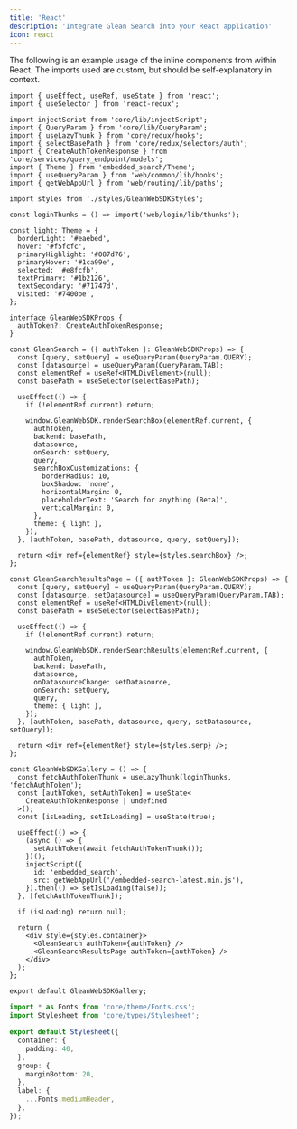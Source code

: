 ```yaml
---
title: 'React'
description: 'Integrate Glean Search into your React application'
icon: react
---
```


The following is an example usage of the inline components from within React.
The imports used are custom, but should be self-explanatory in context.

<CodeGroup>

```tsx GleanWebSDKGallery.tsx
import { useEffect, useRef, useState } from 'react';
import { useSelector } from 'react-redux';

import injectScript from 'core/lib/injectScript';
import { QueryParam } from 'core/lib/QueryParam';
import { useLazyThunk } from 'core/redux/hooks';
import { selectBasePath } from 'core/redux/selectors/auth';
import { CreateAuthTokenResponse } from 'core/services/query_endpoint/models';
import { Theme } from 'embedded_search/Theme';
import { useQueryParam } from 'web/common/lib/hooks';
import { getWebAppUrl } from 'web/routing/lib/paths';

import styles from './styles/GleanWebSDKStyles';

const loginThunks = () => import('web/login/lib/thunks');

const light: Theme = {
  borderLight: '#eaebed',
  hover: '#f5fcfc',
  primaryHighlight: '#087d76',
  primaryHover: '#1ca99e',
  selected: '#e8fcfb',
  textPrimary: '#1b2126',
  textSecondary: '#71747d',
  visited: '#7400be',
};

interface GleanWebSDKProps {
  authToken?: CreateAuthTokenResponse;
}

const GleanSearch = ({ authToken }: GleanWebSDKProps) => {
  const [query, setQuery] = useQueryParam(QueryParam.QUERY);
  const [datasource] = useQueryParam(QueryParam.TAB);
  const elementRef = useRef<HTMLDivElement>(null);
  const basePath = useSelector(selectBasePath);

  useEffect(() => {
    if (!elementRef.current) return;

    window.GleanWebSDK.renderSearchBox(elementRef.current, {
      authToken,
      backend: basePath,
      datasource,
      onSearch: setQuery,
      query,
      searchBoxCustomizations: {
        borderRadius: 10,
        boxShadow: 'none',
        horizontalMargin: 0,
        placeholderText: 'Search for anything (Beta)',
        verticalMargin: 0,
      },
      theme: { light },
    });
  }, [authToken, basePath, datasource, query, setQuery]);

  return <div ref={elementRef} style={styles.searchBox} />;
};

const GleanSearchResultsPage = ({ authToken }: GleanWebSDKProps) => {
  const [query, setQuery] = useQueryParam(QueryParam.QUERY);
  const [datasource, setDatasource] = useQueryParam(QueryParam.TAB);
  const elementRef = useRef<HTMLDivElement>(null);
  const basePath = useSelector(selectBasePath);

  useEffect(() => {
    if (!elementRef.current) return;

    window.GleanWebSDK.renderSearchResults(elementRef.current, {
      authToken,
      backend: basePath,
      datasource,
      onDatasourceChange: setDatasource,
      onSearch: setQuery,
      query,
      theme: { light },
    });
  }, [authToken, basePath, datasource, query, setDatasource, setQuery]);

  return <div ref={elementRef} style={styles.serp} />;
};

const GleanWebSDKGallery = () => {
  const fetchAuthTokenThunk = useLazyThunk(loginThunks, 'fetchAuthToken');
  const [authToken, setAuthToken] = useState<
    CreateAuthTokenResponse | undefined
  >();
  const [isLoading, setIsLoading] = useState(true);

  useEffect(() => {
    (async () => {
      setAuthToken(await fetchAuthTokenThunk());
    })();
    injectScript({
      id: 'embedded_search',
      src: getWebAppUrl('/embedded-search-latest.min.js'),
    }).then(() => setIsLoading(false));
  }, [fetchAuthTokenThunk]);

  if (isLoading) return null;

  return (
    <div style={styles.container}>
      <GleanSearch authToken={authToken} />
      <GleanSearchResultsPage authToken={authToken} />
    </div>
  );
};

export default GleanWebSDKGallery;
```

```ts styles/GleanWebSDKGalleryStyles.ts
import * as Fonts from 'core/theme/Fonts.css';
import Stylesheet from 'core/types/Stylesheet';

export default Stylesheet({
  container: {
    padding: 40,
  },
  group: {
    marginBottom: 20,
  },
  label: {
    ...Fonts.mediumHeader,
  },
});
```

</CodeGroup>
